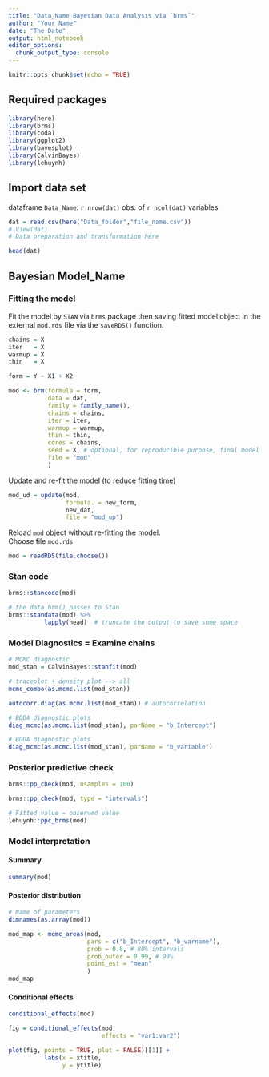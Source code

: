 ```yaml
---
title: "Data_Name Bayesian Data Analysis via `brms`"
author: "Your Name"
date: "The Date"
output: html_notebook
editor_options: 
  chunk_output_type: console
---
```


```r
knitr::opts_chunk$set(echo = TRUE)
```

## Required packages
```r
library(here)
library(brms)
library(coda)
library(ggplot2)
library(bayesplot)
library(CalvinBayes)
library(lehuynh)
```

## Import data set
dataframe `Data_Name`: `r nrow(dat)` obs. of `r ncol(dat)` variables

```r
dat = read.csv(here("Data_folder","file_name.csv"))
# View(dat)
# Data preparation and transformation here

head(dat)
```

## Bayesian Model_Name
### Fitting the model
Fit the model by `STAN` via `brms` package then saving fitted model object in the external `mod.rds` file via the `saveRDS()` function.  

```r
chains = X
iter   = X
warmup = X
thin   = X

form = Y ~ X1 + X2

mod <- brm(formula = form, 
           data = dat, 
           family = family_name(),
           chains = chains,
           iter = iter,
           warmup = warmup,
           thin = thin,
           cores = chains,
           seed = X, # optional, for reproducible purpose, final model
           file = "mod"
           )
```

Update and re-fit the model (to reduce fitting time)
```r
mod_ud = update(mod,
                formula. = new_form,
                new_dat,
                file = "mod_up")
```

Reload `mod` object without re-fitting the model.  
Choose file `mod.rds`  

```r
mod = readRDS(file.choose())
```

### Stan code

```r

brms::stancode(mod)

# the data brm() passes to Stan
brms::standata(mod) %>% 
          lapply(head)  # truncate the output to save some space
```

### Model Diagnostics = Examine chains

```r

# MCMC diagnostic
mod_stan = CalvinBayes::stanfit(mod)

# traceplot + density plot --> all
mcmc_combo(as.mcmc.list(mod_stan)) 
```


```r

autocorr.diag(as.mcmc.list(mod_stan)) # autocorrelation
```

```r
# BDDA diagnostic plots
diag_mcmc(as.mcmc.list(mod_stan), parName = "b_Intercept") 
```

```r
# BDDA diagnostic plots
diag_mcmc(as.mcmc.list(mod_stan), parName = "b_variable") 
```

### Posterior predictive check
```r
brms::pp_check(mod, nsamples = 100)

brms::pp_check(mod, type = "intervals")

```

```r
# Fitted value ~ observed value
lehuynh::ppc_brms(mod)
```

### Model interpretation
#### Summary
```r
summary(mod)
```

#### Posterior distribution
```r
# Name of parameters
dimnames(as.array(mod))

mod_map <- mcmc_areas(mod,
                      pars = c("b_Intercept", "b_varname"),
                      prob = 0.8, # 80% intervals
                      prob_outer = 0.99, # 99%
                      point_est = "mean"
                      ) 
mod_map
```

#### Conditional effects
```r
conditional_effects(mod)

fig = conditional_effects(mod,
                          effects = "var1:var2")

plot(fig, points = TRUE, plot = FALSE)[[1]] +
          labs(x = xtitle,
               y = ytitle)
```




